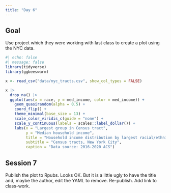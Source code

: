 ```yaml
---
title: "Day 6"
---
```


## Goal

Use project which they were working with last class to create a plot using the NYC data.

```r
#| echo: false
#| message: false
library(tidyverse)
library(ggbeeswarm)

x <- read_csv("data/nyc_tracts.csv", show_col_types = FALSE)

x |> 
  drop_na() |> 
  ggplot(aes(x = race, y = med_income, color = med_income)) +
    geom_quasirandom(alpha = 0.5) + 
    coord_flip() + 
    theme_minimal(base_size = 13) + 
    scale_color_viridis_c(guide = "none") + 
    scale_y_continuous(labels = scales::label_dollar()) + 
    labs(x = "Largest group in Census tract", 
         y = "Median household income", 
         title = "Household income distribution by largest racial/ethnic group", 
         subtitle = "Census tracts, New York City", 
         caption = "Data source: 2016-2020 ACS")
```


## Session 7

Publish the plot to Rpubs. Looks OK. But it is a little ugly to have the title and, maybe the author, edit the YAML to remove. Re-publish. Add link to class-work.


